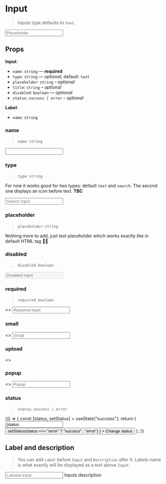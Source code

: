 
<Meta title="Form/Input" component={Input} />

# Input

> Inputs type defaults to `text`.

<Preview>
  <Story name="input">
    <Input name="input" placeholder="Placeholder" title="Title" />
  </Story>
</Preview>

## Props

**Input**:

- `name`: `string` — **required**
- `type`: `string` — _optional_, default: `text`
- `placeholder`: `string` – _optional_
- `title`: `string` – _optional_
- `disabled`: `boolean` — _optional_
- `status`: `success | error` - _optional_

**Label**:

- `name`: `string`

### name

> `name`: `string`

<Preview>
  <Story name="name">
    <Input name="Thats my name" title="That's my title" />
  </Story>
</Preview>

### type

> `type`: `string`

For now it works good for two types: default `text` and `search`. The second one displays an icon before text. **TBC**

<Preview>
  <Story name="type">
    <Input
      name="search-input"
      placeholder="Search input"
      type="search"
      title="Search input"
    />
  </Story>
</Preview>

### placeholder

> `placeholder`: `string`

Nothing more to add, just text placeholder which works exactly like in default HTML tag 🕺🏼

### disabled

> `disabled`: `boolean`

<Preview>
  <Story name="disabled">
    <Input name="disabled-input" placeholder="Disabled input" disabled />
  </Story>
</Preview>

### required

> `required`: `boolean`

<Preview>
  <Story name="required">
    <>
      <Label name="Label" required />
      <Input name="required-input" placeholder="Required input" />
    </>
  </Story>
</Preview>

### small

<Preview>
  <Story name="small">
    <>
      <Label name="Label" required />
      <Input name="required-input" placeholder="Small" small />
    </>
  </Story>
</Preview>

### upload

<Preview>
  <Story name="upload">
    <>
      <Upload name="upload" placeholder="Select a file to upload" />
    </>
  </Story>
</Preview>

### popup

<Preview>
  <Story name="mepopupnu">
    <>
      <Label name="Label" required />
      <Input name="required-input" placeholder="Popup" popup />
    </>
  </Story>
</Preview>

### status

> `status`: `success | error`

<Preview>
  <Story name="status">
    {() => {
      const [status, setStatus] = useState("success");
      return (
        <GnuiContainer>
          <GnuiContainer>
            <Input
              name="validation-input"
              value={status === "success" ? "Success!" : "Error!"}
              status={status}
            />
          </GnuiContainer>
          <Spacer height="2rem" />
          <GnuiContainer>
            <Button
              size="small"
              color={status === "error" ? "danger" : "success"}
              onClick={() =>
                setStatus(status === "error" ? "success" : "error")
              }
            >
              Change status
            </Button>
          </GnuiContainer>
        </GnuiContainer>
      );
    }}
  </Story>
</Preview>

## Label and description

> You can add `Label` before `Input` and `Description` after it. Labels name is what exactly will be displayed as a text above `Input`.

<Preview>
  <Story name="label & description">
    <GnuiContainer>
      <Label name="Label" />
      <Input name="labeled-input" placeholder="Labeled input" />
      <Description>Inputs description</Description>
    </GnuiContainer>
  </Story>
</Preview>

